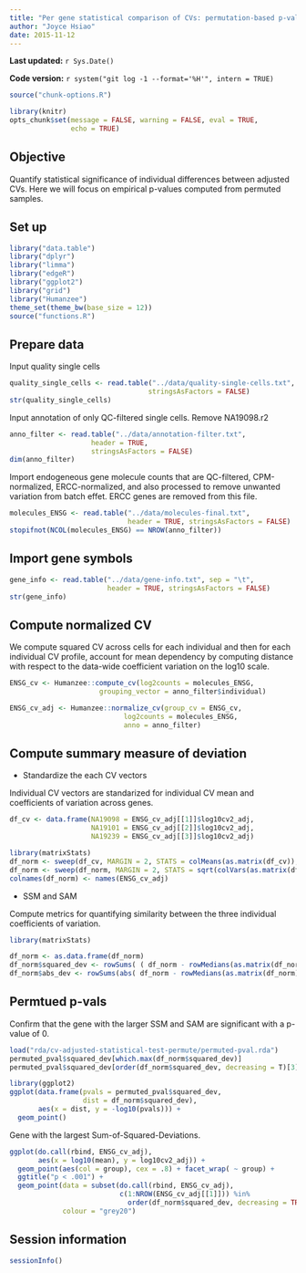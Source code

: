 ```yaml
---
title: "Per gene statistical comparison of CVs: permutation-based p-values"
author: "Joyce Hsiao"
date: 2015-11-12
---
```


**Last updated:** `r Sys.Date()`

**Code version:** `r system("git log -1 --format='%H'", intern = TRUE)`

```r
source("chunk-options.R")

library(knitr)
opts_chunk$set(message = FALSE, warning = FALSE, eval = TRUE, 
               echo = TRUE)
```


## Objective

Quantify statistical significance of individual differences between adjusted CVs. Here we will focus on empirical p-values computed from permuted samples.


## Set up

```r
library("data.table")
library("dplyr")
library("limma")
library("edgeR")
library("ggplot2")
library("grid")
library("Humanzee")
theme_set(theme_bw(base_size = 12))
source("functions.R")
```


## Prepare data

Input quality single cells

```r
quality_single_cells <- read.table("../data/quality-single-cells.txt", 
                                  stringsAsFactors = FALSE)
str(quality_single_cells)
```

Input annotation of only QC-filtered single cells. Remove NA19098.r2

```r
anno_filter <- read.table("../data/annotation-filter.txt", 
                    header = TRUE,
                    stringsAsFactors = FALSE)
dim(anno_filter)
```

Import endogeneous gene molecule counts that are QC-filtered, CPM-normalized, ERCC-normalized, and also processed to remove unwanted variation from batch effet. ERCC genes are removed from this file.

```r
molecules_ENSG <- read.table("../data/molecules-final.txt", 
                             header = TRUE, stringsAsFactors = FALSE)
stopifnot(NCOL(molecules_ENSG) == NROW(anno_filter))
```


## Import gene symbols

```r
gene_info <- read.table("../data/gene-info.txt", sep = "\t",
                        header = TRUE, stringsAsFactors = FALSE)
str(gene_info)
```


## Compute normalized CV 

We compute squared CV across cells for each individual and then for each individual CV profile, account for mean dependency by computing distance with respect to the data-wide coefficient variation on the log10 scale. 

```r
ENSG_cv <- Humanzee::compute_cv(log2counts = molecules_ENSG,
                      grouping_vector = anno_filter$individual)

ENSG_cv_adj <- Humanzee::normalize_cv(group_cv = ENSG_cv, 
                            log2counts = molecules_ENSG, 
                            anno = anno_filter)
```


## Compute summary measure of deviation 

* Standardize the each CV vectors

Individual CV vectors are standarized for individual CV mean and coefficients of variation across genes. 

```r
df_cv <- data.frame(NA19098 = ENSG_cv_adj[[1]]$log10cv2_adj,
                    NA19101 = ENSG_cv_adj[[2]]$log10cv2_adj,
                    NA19239 = ENSG_cv_adj[[3]]$log10cv2_adj)

library(matrixStats)
df_norm <- sweep(df_cv, MARGIN = 2, STATS = colMeans(as.matrix(df_cv)), FUN = "-")
df_norm <- sweep(df_norm, MARGIN = 2, STATS = sqrt(colVars(as.matrix(df_cv))), FUN = "/")
colnames(df_norm) <- names(ENSG_cv_adj)
```

* SSM and SAM

Compute metrics for quantifying similarity between the three individual coefficients of variation. 

```r
library(matrixStats)

df_norm <- as.data.frame(df_norm)
df_norm$squared_dev <- rowSums( ( df_norm - rowMedians(as.matrix(df_norm)) )^2 )
df_norm$abs_dev <- rowSums(abs( df_norm - rowMedians(as.matrix(df_norm)) ))
```

## Permtued p-vals

Confirm that the gene with the larger SSM and SAM are significant with a p-value of 0.

```r
load("rda/cv-adjusted-statistical-test-permute/permuted-pval.rda")
permuted_pval$squared_dev[which.max(df_norm$squared_dev)]
permuted_pval$squared_dev[order(df_norm$squared_dev, decreasing = T)[3]]
```


```r
library(ggplot2)
ggplot(data.frame(pvals = permuted_pval$squared_dev,
                  dist = df_norm$squared_dev),
       aes(x = dist, y = -log10(pvals))) +
  geom_point()
```

Gene with the largest Sum-of-Squared-Deviations.

```r
ggplot(do.call(rbind, ENSG_cv_adj),
       aes(x = log10(mean), y = log10cv2_adj)) +
  geom_point(aes(col = group), cex = .8) + facet_wrap( ~ group) +
  ggtitle("p < .001") + 
  geom_point(data = subset(do.call(rbind, ENSG_cv_adj), 
                           c(1:NROW(ENSG_cv_adj[[1]])) %in% 
                             order(df_norm$squared_dev, decreasing = TRUE )[1]), 
             colour = "grey20")
```


## Session information

```r
sessionInfo()
```
